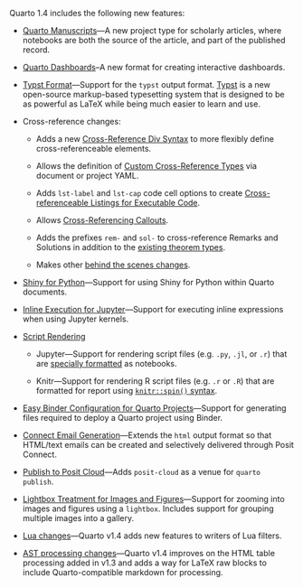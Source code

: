 Quarto 1.4 includes the following new features:

-   [Quarto Manuscripts](/docs/manuscripts/index.qmd)---A new project type for scholarly articles, where notebooks are both the source of the article, and part of the published record.

-   [Quarto Dashboards](/docs/dashboards/index.qmd)--A new format for creating interactive dashboards.

-   [Typst Format](/docs/output-formats/typst.qmd)---Support for the `typst` output format. [Typst](https://github.com/typst/typst) is a new open-source markup-based typesetting system that is designed to be as powerful as LaTeX while being much easier to learn and use.

-   Cross-reference changes:
    
    -  Adds a new [Cross-Reference Div Syntax](/docs/authoring/cross-references-divs.qmd) to more flexibly define cross-referenceable elements.
    
    - Allows the definition of [Custom Cross-Reference Types](/docs/authoring/cross-references-custom.qmd) via document or project YAML.
    
    - Adds `lst-label` and `lst-cap` code cell options to create [Cross-referenceable Listings for Executable Code](/docs/authoring/cross-references.qmd#code-listings).

    - Allows [Cross-Referencing Callouts](/docs/authoring/cross-references.qmd#callouts).

    - Adds the prefixes `rem-` and `sol-` to cross-reference Remarks and Solutions in addition to the [existing theorem types](/docs/authoring/cross-references.qmd#theorems-and-proofs).
    
    - Makes other [behind the scenes changes](/docs/prerelease/1.4/crossref.qmd).

-   [Shiny for Python](/docs/dashboards/interactivity/shiny-python/index.qmd)---Support for using Shiny for Python within Quarto documents. 

-   [Inline Execution for Jupyter](/docs/computations/inline-code.qmd)---Support for executing inline expressions when using Jupyter kernels. 

-   [Script Rendering](/docs/computations/render-scripts.qmd) 
    
    - Jupyter---Support for rendering script files (e.g. `.py`, `.jl`, or `.r`) that are [specially formatted](https://jupytext.readthedocs.io/en/latest/formats-scripts.html) as notebooks.

    - Knitr---Support for rendering R script files (e.g. `.r` or `.R`) that are formatted for report using [`knitr::spin()` syntax](https://bookdown.org/yihui/rmarkdown-cookbook/spin.html).
   
-   [Easy Binder Configuration for Quarto Projects](/docs/projects/binder.qmd)---Support for generating files required to deploy a Quarto project using Binder.

-   [Connect Email Generation](/docs/prerelease/1.4/email.qmd)---Extends the `html` output format so that HTML/text emails can be created and selectively delivered through Posit Connect.

-   [Publish to Posit Cloud](/docs/publishing/posit-cloud.qmd)---Adds `posit-cloud` as a venue for `quarto publish`.

-   [Lightbox Treatment for Images and Figures](/docs/output-formats/html-lightbox-figures.qmd)---Support for zooming into images and figures using a `lightbox`. Includes support for grouping multiple images into a gallery.

-   [Lua changes](/docs/prerelease/1.4/lua_changes.qmd)---Quarto v1.4 adds new features to writers of Lua filters.

-   [AST processing changes](/docs/prerelease/1.4/ast.qmd)---Quarto v1.4 improves on the HTML table processing added in v1.3 and adds a way for LaTeX raw blocks to include Quarto-compatible markdown for processing.
